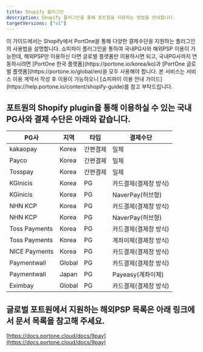 ```yaml
---
title: Shopify 플러그인
description: Shopify 플러그인을 통해 포트원을 사용하는 방법을 안내합니다.
targetVersions: ["v1"]
---
```



<Hint style="info">
  이 가이드에서는 Shopify에서 PortOne을 통해 다양한 결제수단을 지원하는
  플러그인의 사용법을 설명합니다. 쇼피파이 플러그인을 통하여 국내PG사와 해외PSP 이용이 가능한데,
  해외PSP만 이용하신 다면 글로벌 플랫폼만 이용하시면 되고, 국내PG사까지 연동하시려면 [PortOne
  한국 플랫폼](https://portone.io/korea/ko)과 [PortOne 글로벌
  플랫폼](https://portone.io/global/en)을 모두 사용해야 합니다.
  본 서비스는 서비스 이용 계약서 작성 후 이용이 가능하오니
  [쇼피파이 이용 안내 가이드](https://help.portone.io/content/shopify-guide)를 참고 부탁드립니다.
</Hint>

## 포트원의 Shopify plugin을 통해 이용하실 수 있는 국내PG사와 결제 수단은 아래와 같습니다.

|PG사         |지역  |타입    |결제수단             |
|-------------|------|--------|---------------------|
|kakaopay     |Korea |간편결제|일체                 |
|Payco        |Korea |간편결제|일체                 |
|Tosspay      |Korea |간편결제|일체                 |
|KGinicis     |Korea |PG      |카드결제(결제창 방식)|
|KGinicis     |Korea |PG      |NaverPay(허브형)     |
|NHN KCP      |Korea |PG      |카드결제(결제창 방식)|
|NHN KCP      |Korea |PG      |NaverPay(허브형)     |
|Toss Payments|Korea |PG      |카드결제(결제창 방식)|
|Toss Payments|Korea |PG      |계좌이체(결제창 방식)|
|NICE Payments|Korea |PG      |카드결제(결제창 방식)|
|Paymentwall  |Global|PG      |카드결제(결제창 방식)|
|Paymentwall  |Japan |PG      |Payeasy(계좌이체)    |
|Eximbay      |Global|PG      |카드결제(결제창 방식)|

## 글로벌 포트원에서 지원하는 해외PSP 목록은 아래 링크에서 문서 목록을 참고해 주세요.

[https://docs.portone.cloud/docs/9pay](https://docs.portone.cloud/docs/9pay)
